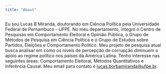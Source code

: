 ```yaml
---
title: "About"
---
```


Eu sou Lucas B Miranda, doutorando em Ciência Política pela Universidade Federal de Pernambuco - UFPE. No meu departamento, integro o Centro de Pesquisas em Comportamento Eleitoral e Opinião Pública, o Grupo de Métodos de Pesquisa em Ciência Política e o Grupo de Estudos sobre Partidos, Eleições e Comportamento Político. Meu projeto de pesquisa atual busca analisar em como os níveis de percepção de corrupção diminuem o apoio ao regime político nos países da América Latina. Tenho interesse nas seguintes áreas: Comportamento Eleitoral, Métodos Quantitativos e Inferência Causal. Meu email para contato é [lucas.borbamiranda@ufpe.br](<mailto:lucas.borbamiranda@ufpe.br?subject=Hyperlinks>).